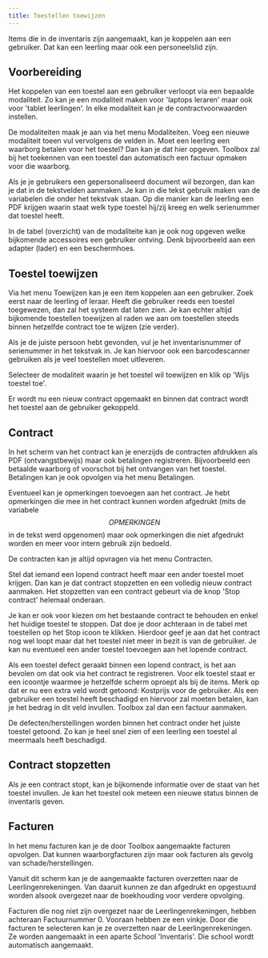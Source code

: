 ```yaml
---
title: Toestellen toewijzen
---
```


Items die in de inventaris zijn aangemaakt, kan je koppelen aan een gebruiker. Dat kan een leerling maar ook een personeelslid zijn. 

## Voorbereiding
Het koppelen van een toestel aan een gebruiker verloopt via een bepaalde modaliteit. Zo kan je een modaliteit maken voor 'laptops leraren' maar ook voor 'tablet leerlingen'. In elke modaliteit kan je de contractvoorwaarden instellen. 

De modaliteiten maak je aan via het menu Modaliteiten. Voeg een nieuwe modaliteit toeen vul vervolgens de velden in. Moet een leerling een waarborg betalen voor het toestel? Dan kan je dat hier opgeven. Toolbox zal bij het toekennen van een toestel dan automatisch een factuur opmaken voor die waarborg.

Als je je gebruikers een gepersonaliseerd document wil bezorgen, dan kan je dat in de tekstvelden aanmaken. Je kan in die tekst gebruik maken van de variabelen die onder het tekstvak staan. Op die manier kan de leerling een PDF krijgen waarin staat welk type toestel hij/zij kreeg en welk serienummer dat toestel heeft.

In de tabel (overzicht) van de modaliteite kan je ook nog opgeven welke bijkomende accessoires een gebruiker ontving. Denk bijvoorbeeld aan een adapter (lader) en een beschermhoes.

## Toestel toewijzen
Via het menu Toewijzen kan je een item koppelen aan een gebruiker. Zoek eerst naar de leerling of leraar. Heeft die gebruiker reeds een toestel toegewezen, dan zal het systeem dat laten zien. Je kan echter altijd bijkomende toestellen toewijzen al raden we aan om toestellen steeds binnen hetzelfde contract toe te wijzen (zie verder).

Als je de juiste persoon hebt gevonden, vul je het inventarisnummer of serienummer in het tekstvak in. Je kan hiervoor ook een barcodescanner gebruiken als je veel toestellen moet uitleveren.

Selecteer de modaliteit waarin je het toestel wil toewijzen en klik op 'Wijs toestel toe'.

Er wordt nu een nieuw contract opgemaakt en binnen dat contract wordt het toestel aan de gebruiker gekoppeld. 

## Contract
In het scherm van het contract kan je enerzijds de contracten afdrukken als PDF (ontvangstbewijs) maar ook betalingen registreren. Bijvoorbeeld een betaalde waarborg of voorschot bij het ontvangen van het toestel. Betalingen kan je ook opvolgen via het menu Betalingen.

Eventueel kan je opmerkingen toevoegen aan het contract. Je hebt opmerkingen die mee in het contract kunnen worden afgedrukt (mits de variabele $$OPMERKINGEN$$ in de tekst werd opgenomen) maar ook opmerkingen die niet afgedrukt worden en meer voor intern gebruik zijn bedoeld.

De contracten kan je altijd opvragen via het menu Contracten.

Stel dat iemand een lopend contract heeft maar een ander toestel moet krijgen. Dan kan je dat contract stopzetten en een volledig nieuw contract aanmaken. Het stopzetten van een contract gebeurt via de knop 'Stop contract' helemaal onderaan.

Je kan er ook voor kiezen om het bestaande contract te behouden en enkel het huidige toestel te stoppen. Dat doe je door achteraan in de tabel met toestellen op het Stop icoon te klikken. Hierdoor geef je aan dat het contract nog wel loopt maar dat het toestel niet meer in bezit is van de gebruiker. Je kan nu eventueel een ander toestel toevoegen aan het lopende contract.

Als een toestel defect geraakt binnen een lopend contract, is het aan bevolen om dat ook via het contract te registreren. Voor elk toestel staat er een icoontje waarmee je hetzelfde scherm oproept als bij de items. Merk op dat er nu een extra veld wordt getoond: Kostprijs voor de gebruiker. Als een gebruiker een toestel heeft beschadigd en hiervoor zal moeten betalen, kan je het bedrag in dit veld invullen. Toolbox zal dan een factuur aanmaken.

De defecten/herstellingen worden binnen het contract onder het juiste toestel getoond. Zo kan je heel snel zien of een leerling een toestel al meermaals heeft beschadigd.

## Contract stopzetten
Als je een contract stopt, kan je bijkomende informatie over de staat van het toestel invullen. Je kan het toestel ook meteen een nieuwe status binnen de inventaris geven.
 
## Facturen
In het menu facturen kan je de door Toolbox aangemaakte facturen opvolgen. Dat kunnen waarborgfacturen zijn maar ook facturen als gevolg van schade/herstellingen. 

Vanuit dit scherm kan je de aangemaakte facturen overzetten naar de Leerlingenrekeningen. Van daaruit kunnen ze dan afgedrukt en opgestuurd worden alsook overgezet naar de boekhouding voor verdere opvolging.

Facturen die nog niet zijn overgezet naar de Leerlingenrekeningen, hebben achteraan Factuurnummer 0. Vooraan hebben ze een vinkje. Door die facturen te selecteren kan je ze overzetten naar de Leerlingenrekeningen. Ze worden aangemaakt in een aparte School 'Inventaris'. Die school wordt automatisch aangemaakt.